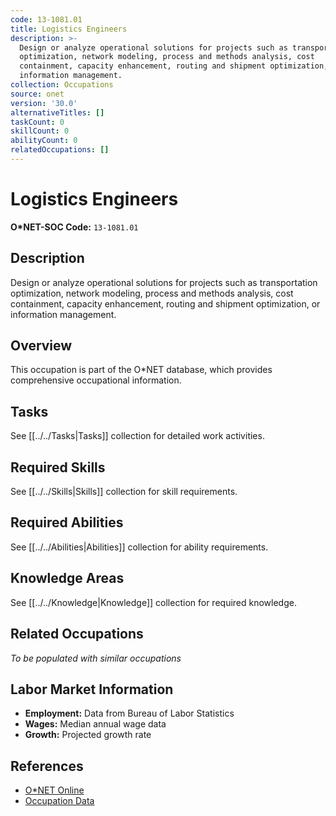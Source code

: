 ```yaml
---
code: 13-1081.01
title: Logistics Engineers
description: >-
  Design or analyze operational solutions for projects such as transportation
  optimization, network modeling, process and methods analysis, cost
  containment, capacity enhancement, routing and shipment optimization, or
  information management.
collection: Occupations
source: onet
version: '30.0'
alternativeTitles: []
taskCount: 0
skillCount: 0
abilityCount: 0
relatedOccupations: []
---
```

# Logistics Engineers

**O*NET-SOC Code:** `13-1081.01`

## Description

Design or analyze operational solutions for projects such as transportation optimization, network modeling, process and methods analysis, cost containment, capacity enhancement, routing and shipment optimization, or information management.

## Overview

This occupation is part of the O*NET database, which provides comprehensive occupational information.

## Tasks

See [[../../Tasks|Tasks]] collection for detailed work activities.

## Required Skills

See [[../../Skills|Skills]] collection for skill requirements.

## Required Abilities

See [[../../Abilities|Abilities]] collection for ability requirements.

## Knowledge Areas

See [[../../Knowledge|Knowledge]] collection for required knowledge.

## Related Occupations

*To be populated with similar occupations*

## Labor Market Information

- **Employment:** Data from Bureau of Labor Statistics
- **Wages:** Median annual wage data
- **Growth:** Projected growth rate

## References

- [O*NET Online](https://www.onetonline.org/link/summary/13-1081.01)
- [Occupation Data](https://www.onetcenter.org/)
